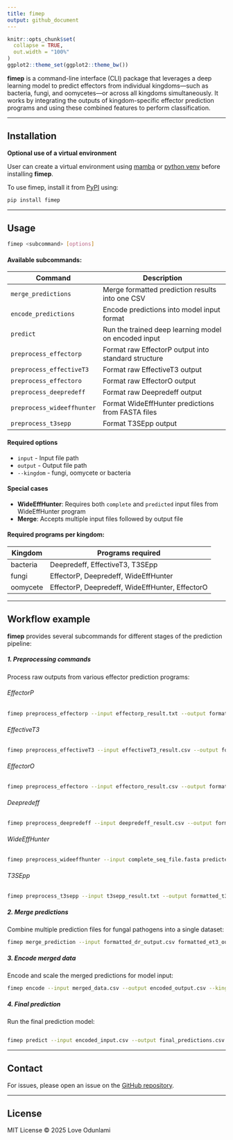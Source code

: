```yaml
---
title: fimep
output: github_document
---
```



```r
knitr::opts_chunk$set(
  collapse = TRUE,
  out.width = "100%"
)
ggplot2::theme_set(ggplot2::theme_bw())
```



**fimep** is a command-line interface (CLI) package that leverages a deep learning model to predict effectors from individual kingdoms—such as bacteria, fungi, and oomycetes—or across all kingdoms simultaneously. It works by integrating the outputs of kingdom-specific effector prediction programs and using these combined features to perform classification. 


------------------------------------------------------------------------


## Installation


**Optional use of a virtual environment**

User can create a virtual environment using [mamba](https://mamba.readthedocs.io/en/latest/user_guide/mamba.html) or [python venv](https://docs.python.org/3/library/venv.html) before installing **fimep**.


To use fimep, install it from [PyPI](https://pypi.org/) using:

``` bash
pip install fimep
```

------------------------------------------------------------------------

## Usage


```bash
fimep <subcommand> [options]
```

#### Available subcommands:

| Command                        | Description                                           |
|--------------------------------|-------------------------------------------------------|
| `merge_predictions`            | Merge formatted prediction results into one CSV       |
| `encode_predictions`           | Encode predictions into model input format            |
| `predict`                      | Run the trained deep learning model on encoded input  |
| `preprocess_effectorp`         | Format raw EffectorP output into standard structure   |
| `preprocess_effectiveT3`       | Format raw EffectiveT3 output                         |
| `preprocess_effectoro`         | Format raw EffectorO output                           |
| `preprocess_deepredeff`        | Format raw Deepredeff output                          |
| `preprocess_wideeffhunter`     | Format WideEffHunter predictions from FASTA files     |
| `preprocess_t3sepp`            | Format T3SEpp output                                  |



#### Required options
- `input` - Input file path
- `output` - Output file path
- `--kingdom` -  fungi, oomycete or bacteria


#### Special cases
- **WideEffHunter**: Requires both `complete` and `predicted` input files from WideEffHunter program
- **Merge**: Accepts multiple input files followed by output file


#### Required programs per kingdom:

| Kingdom | Programs required |
|----|----|
| bacteria | Deepredeff, EffectiveT3, T3SEpp |
| fungi | EffectorP, Deepredeff, WideEffHunter |
| oomycete | EffectorP, Deepredeff, WideEffHunter, EffectorO |

------------------------------------------------------------------------



## Workflow example


**fimep** provides several subcommands for different stages of the prediction pipeline:


##### 1. Preprocessing commands

Process raw outputs from various effector prediction programs:

###### EffectorP
```bash
fimep preprocess_effectorp --input effectorp_result.txt --output formatted_ep_output.csv --kingdom fungi
```

###### EffectiveT3
```bash
fimep preprocess_effectiveT3 --input effectiveT3_result.csv --output formatted_et3_output.csv --kingdom bacteria
```

###### EffectorO 
```bash
fimep preprocess_effectoro --input effectoro_result.csv --output formatted_eo_output.csv --kingdom oomycete
```

###### Deepredeff 
```bash
fimep preprocess_deepredeff --input deepredeff_result.csv --output formatted_dr_output.csv --kingdom fungi
```

###### WideEffHunter 
```bash
fimep preprocess_wideeffhunter --input complete_seq_file.fasta predicted_wideeffhunter_output.fasta --output formatted_we_output.csv --kingdom oomycete
```

###### T3SEpp 
```bash
fimep preprocess_t3sepp --input t3sepp_result.txt --output formatted_t3p_output.csv --kingdom bacteria
```

##### 2. Merge predictions

Combine multiple prediction files for fungal pathogens into a single dataset:

```bash
fimep merge_prediction --input formatted_dr_output.csv formatted_et3_output.csv formatted_t3p_output.csv --output merged_data.csv
```

##### 3. Encode merged data

Encode and scale the merged predictions for model input:

```bash
fimep encode --input merged_data.csv --output encoded_output.csv --kingdom fungi
```

##### 4. Final prediction

Run the final prediction model:

```bash

fimep predict --input encoded_input.csv --output final_predictions.csv
```


------------------------------------------------------------------------

## Contact

For issues, please open an issue on the [GitHub repository](https://github.com/LoveBio/fimep/issues).

------------------------------------------------------------------------

## License

MIT License © 2025 Love Odunlami
